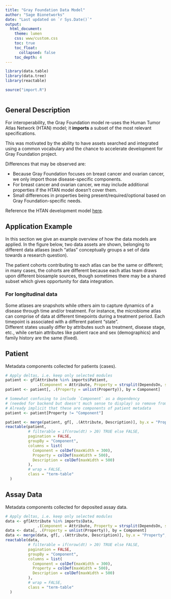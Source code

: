 ```yaml
---
title: "Gray Foundation Data Model"
author: "Sage Bionetworks"
date: "Last updated on `r Sys.Date()`"
output: 
  html_document:
    theme: lumen
    css: www/custom.css
    toc: true
    toc_float: 
      collapsed: false
    toc_depth: 4
---
```


```r
library(data.table)
library(data.tree)
library(reactable)

source("import.R")
```

```r

```

## General Description

For interoperability, the Gray Foundation model re-uses the Human Tumor Atlas Network (HTAN) model;
it **imports** a subset of the most relevant specifications. 

This was motivated by the ability to have assets searched and integrated using a common vocabulary
and the chance to accelerate development for Gray Foundation project.

Differences that may be observed are:

- Because Gray Foundation focuses on breast cancer and ovarian cancer, we only import those disease-specific components.  
- For breast cancer and ovarian cancer, we may include additional properties if the HTAN model doesn't cover them.  
- Small differences in properties being present/required/optional based on Gray Foundation-specific needs.  

Reference the HTAN development model [here](https://data.humantumoratlas.org/standards). 

## Application Example

In this section we give an example overview of how the data models are applied.
In the figure below, two data assets are shown, belonging to different data atlases (each "atlas" conceptually groups a set of data towards a research question). 




The patient cohorts contributing to each atlas can be the same or different; in many cases, the cohorts are different because each atlas team draws upon different biosample sources, though sometimes there may be a shared subset which gives opportunity for data integration.

### For longitudinal data

Some atlases are snapshots while others aim to capture dynamics of a disease through time and/or treatment.
For instance, the microbiome atlas can comprise of data at different timepoints during a treatment period. 
Each timepoint is associated with a different patient "state".  
Different states usually differ by attributes such as treatment, disease stage, etc., while certain attributes like patient race and sex (demographics) and family history are the same (fixed).


## **Patient** 

Metadata components collected for patients (cases).
```r
# Apply deltas, i.e. keep only selected modules
patient <- gf[Attribute %in% imports$Patient, 
              .(Component = Attribute, Property = strsplit(DependsOn, split = ", ?"))]
patient <- patient[, .(Property = unlist(Property)), by = Component]

# Somewhat confusing to include `Component` as a dependency 
# (needed for backend but doesn't much sense to display) so remove from public table
# Already implicit that these are components of patient metadata
patient <- patient[Property != "Component"]

patient <- merge(patient, gf[, .(Attribute, Description)], by.x = "Property", by.y = "Attribute")
reactable(patient, 
          # filterable = if(nrow(dt) > 20) TRUE else FALSE,
          pagination = FALSE,
          groupBy = "Component",
          columns = list(
            Component = colDef(maxWidth = 300),
            Property = colDef(maxWidth = 500),
            Description = colDef(maxWidth = 500)
          ),
          # wrap = FALSE,
          class = "term-table"
  )
```


## **Assay Data**

Metadata components collected for deposited assay data.
```r
# Apply deltas, i.e. keep only selected modules
data <- gf[Attribute %in% imports$Data, 
              .(Component = Attribute, Property = strsplit(DependsOn, split = ", ?"))]
data <- data[, .(Property = unlist(Property)), by = Component]
data <- merge(data, gf[, .(Attribute, Description)], by.x = "Property", by.y = "Attribute")
reactable(data, 
          # filterable = if(nrow(dt) > 20) TRUE else FALSE,
          pagination = FALSE,
          groupBy = "Component",
          columns = list(
            Component = colDef(maxWidth = 300),
            Property = colDef(maxWidth = 500),
            Description = colDef(maxWidth = 500)
          ),
          # wrap = FALSE,
          class = "term-table"
  )
```
